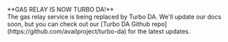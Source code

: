 
<Callout type="info">
**GAS RELAY IS NOW TURBO DA!**<br/>
The gas relay service is being replaced by Turbo DA.
We'll update our docs soon, but you can check out our [Turbo DA Github repo](https://github.com/availproject/turbo-da) for the latest updates.
</Callout>
